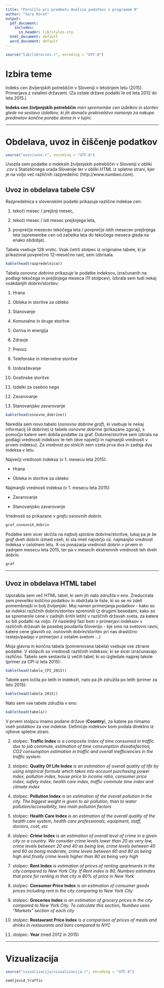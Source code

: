 ```yaml
---
title: "Poročilo pri predmetu Analiza podatkov s programom R"
author: "Sara Korat"
output:
  pdf_document:
    includes:
      in_header: lib/styles.sty
  html_document: default
  word_document: default
---
```


```r
source("lib/libraries.r", encoding = "UTF-8")
```

# Izbira teme

Indeks cen življenjskih potrebščin v Sloveniji v letošnjem letu (2015). Primerjava z ostalimi državami. (Za ostale države podatki le od leta 2012 do leta 2015.)

__Indeks cen življenjskih potrebščin__ _meri spremembe cen izdelkov in storitev glede na sestavo izdatkov, ki jih domače prebivalstvo namenja za nakupe predmetov končne porabe doma in v tujini_.

***

# Obdelava, uvoz in čiščenje podatkov

```r
source("uvoz/uvoz.r", encoding = "UTF-8")
```

Uvozila sem podatke o indeksih življenjskih potrebščin v Sloveniji v obliki _.csv_ s Statističnega urada Slovenije ter v obliki _HTML_ iz spletne strani, kjer je na voljo več različnih razpredelnic
(http://www.numbeo.com).

## Uvoz in obdelava tabele CSV

Razpredelnica s slovenskimi podatki prikazuje različne indekse cen: 

1. tekoči mesec / prejšnji mesec,  

2. tekoči mesec / isti mesec prejšnjega leta, 

3. povprečje mesecev tekočega leta / povprečje istih mesecev prejšnjega leta (spremembe cen od začetka 
leta do tekočega meseca gleda na enako obdobje).

Tabela vsebuje 128 vrstic. Vsak četrti stolpec iz originalne tabele, ki je prikazoval povprečno 12-mesečno rast, sem izbrisala.


```r
kable(head(razpredelnica))
```

Tabela _osnovne dobrine_ prikazuje le podatke indeksov, izračunanih na podlagi tekočega in prejšnjega meseca (11 stolpcev). Izbrala sem tudi nekaj vsakdanjih dobrin/storitev:

1. Hrana

2. Obleka in storitve za obleko

3. Stanovanje

4. Komunalne in druge storitve

5. Goriva in energija

6. Zdravje

7. Prevoz

8. Telefonske in internetne storitve

9. Izobraževanje

10. Gostinske storitve

11. Izdelki za osebno nego

12. Zavarovanje

13. Stanovanjsko zavarovanje

 
```r
kable(head(osnovne_dobrine))
```

Naredila sem novo tabelo (_osnovne dobrine graf_), ki vsebuje le nekaj informacij (4 dobrine) iz tabele _osnovne dobrine_ (prikazane zgoraj), s pomočjo katere sem dobila podatke za graf.  Dobrine/storitve sem izbrala na podlagi vrednosti indeksov le-teh (dve največji in najmanjši vrednosti v prvem indeksu). Za vrednost po stolcih sem vzela prva dva in zadnja dva indeksa v letu.

Največji vrednosti indeksa (v 1. mesecu leta 2015):

* Hrana
 
* Obleka in storitve za obleko

Najmanjši vrednosti indeksa (v 1. mesecu leta 2015):

* Zavarovanje

* Stanovanjsko zavarovanje

Vrednosti so prikazane v _grafu osnovnih dobrin_.


```r
graf_osnovnih_dobrin
```

Podatke sem sicer skrčila na najbolj splošne dobrine/storitve, tukaj pa je še _graf_ dveh dobrin izmed vseh, ki sta imeli največjo oz. najmanjšo vrednost indeksa v celotnem letu. X-os ponazarja vrednosti dobrin v prvem in zadnjem mesecu leta 2015, ter pa v mesecih ekstremnih vrednosti teh dveh dobrin.


```r
graf
```

***

## Uvoz in obdelava HTML tabel


 Uporabila sem več HTML tabel, ki sem jih nato združila v eno. Zreducirala sem preveliko količino podatkov in obdržala le tiste, ki so se mi zdeli pomembnejši in bolj življenjski.
 Moj namen primerjanja podatkov - kako so se indeksi različnih dobrin/storitev spreminili (z drugimi besedami, kako so se spremenile cene v zadnjih šritih letih) v različnih državah sveta, za katere so bili podatki na voljo. (V naslednji fazi bom v primerjavi indeksov v različnih državah še posebej poudarila Slovenijo - kje smo na svetovni ravni, katere cene glavnih oz. osnovnih dobrin/storitev pri nas drastično rastejo/padajo v primerjavi z ostalim svetom ...)
 
 Moja glavna in končna tabela (poimenovana tabela) vsebuje vse zbrane podatke. V stolpcih so vrednosti različnih indeksov, ki se sicer izračunavajo različno.
 Tabelo sem sestavila iz večih tabel, ki so izgledale najprej takole (primer za CPI iz leta 2015):
 
```r
kable(head(tabela_CPI_2015))
```
 
Tabele sem ločila po letih in indeksih, nato pa jih združila po letih (primer za leto 2015):
 
```r
kable(head(tabela_2015))
``` 
 

Nato sem vse tabele združila v eno:
 
```r
kable(head(tabela))
```

V prvem stolpcu imamo podane države (__Country__), za katere pa nimamo vseh podatkov za vse indekse. Definicije indeksov bom podala direktno iz njihove spletne strani.

2. stolpec: __Traffic Index__ _is a composite index of time consumed in traffic due to job commute, estimation of time consumption dissatisfaction, CO2 consumption estimation in traffic and overall inefficiencies in the traffic system_

3. stolpec: __Quality Of Life Index__ _is an estimation of overall quality of life by using empirical formula which takes into account purchasing power index, pollution index, house price to income ratio, consumer price index, safety index, health care index, traffic commute time index and climate index_

4. stolpec: __Pollution Index__ _is an estimation of the overall pollution in the city. The biggest weight is given to air pollution, than to water pollution/accessibility, two main pollution factors_

5. stolpec: __Health Care Index__ _is an estimation of the overall quality of the health care system, health care professionals, equipment, staff, doctors, cost, etc_

6. stolpec: __Crime Index__ _is an estimation of overall level of crime in a given city or a country. We consider crime levels lower than 20 as very low, crime levels between 20 and 40 as being low, crime levels between 40 and 60 as being moderate, crime levels between 60 and 80 as being high and finally crime levels higher than 80 as being very high_

7. stolpec: __Rent Index__ _is estimation of prices of renting apartments in the city compared to New York City. If Rent index is 80, Numbeo estimates that price for renting in that city is 80% of price in New York_

8. stolpec: __Consumer Price Index__ _is an estimation of consumer goods prices including rent in the city comparing to New York City_

9. stolpec: __Groceries Index__ _is an estimation of grocery prices in the city compared to New York City. To calculate this section, Numbeo uses "Markets" section of each city_

10. stolpec: __Restaurant Price Index__ _is a comparison of prices of meals and drinks in restaurants and bars compared to NYC_

11. stolpec: __Year__ (med 2012 in 2015)


***

# Vizualizacija

```r
source("vizualizacija/vizualizacija.r", encoding = "UTF-8")
```


```r
zemljevid_traffic
```


